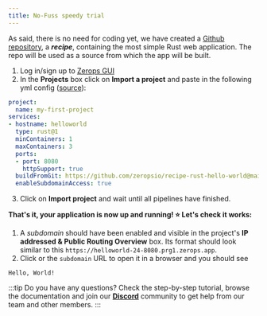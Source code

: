 ```yaml
---
title: No-Fuss speedy trial
---
```



As said, there is no need for coding yet, we have created a [Github repository](https://github.com/zeropsio/recipe-rust-hello-world), a ***recipe***, containing the most simple Rust web application. The repo will be used as a source from which the app will be built.

1. Log in/sign up to [Zerops GUI](https://app.zerops.io)
2. In the **Projects** box click on **Import a project** and paste in the following yml config ([source](https://github.com/zeropsio/recipe-rust-hello-world/blob/main/import-as-project.yml)):

```yml
project:
  name: my-first-project
services:
- hostname: helloworld
  type: rust@1
  minContainers: 1
  maxContainers: 3
  ports:
  - port: 8080
    httpSupport: true
  buildFromGit: https://github.com/zeropsio/recipe-rust-hello-world@main
  enableSubdomainAccess: true
```
3. Click on **Import project** and wait until all pipelines have finished.

**That's it, your application is now up and running! :star: Let's check it works:**

1. A *subdomain* should have been enabled and visible in the project's **IP addressed & Public Routing Overview** box. Its format should look similar to this `https://helloworld-24-8080.prg1.zerops.app`.
2. Click or the <code>subdomain</code> URL to open it in a browser and you should see

```
Hello, World!
```

:::tip
Do you have any questions? Check the step-by-step tutorial, browse the documentation and join our **[Discord](https://discord.com/invite/WDvCZ54)** community to get help from our team and other members.
:::